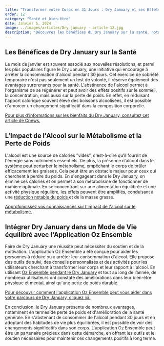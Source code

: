 ```yaml
---
title: "Transformer votre Corps en 31 Jours : Dry January et ses Effets sur la Perte de Poids"
order: 12
category: "Santé et bien-être"
date: Janvier 5, 2024
image: ../images/articles/Dry january - article 12.jpg
description: "Découvrez les bénéfices du Dry January sur la santé, notamment en termes de perte de poids. L'abstinence de l'alcool pendant 31 jours permet à l'organisme de se régénérer et d'améliorer le sommeil, la concentration et le métabolisme. En éliminant les calories vides de l'alcool, il est possible d'optimiser la perte de poids et la composition corporelle. L'application Oz Ensemble peut être un outil précieux pour soutenir ce parcours et maintenir ces changements positifs à long terme."
---
```


## Les Bénéfices de Dry January sur la Santé

Le mois de janvier est souvent associé aux nouvelles résolutions, et parmi les plus populaires figure le Dry January, une initiative qui encourage à arrêter la consommation d'alcool pendant 30 jours. Cet exercice de sobriété temporaire n'est pas seulement un test de volonté, il réserve également des avantages surprenants pour la santé. L'abstinence de l'alcool permet à l'organisme de se régénérer et peut avoir des effets positifs sur le sommeil, la concentration, mais aussi sur la perte de poids. En effet, en réduisant l'apport calorique souvent élevé des boissons alcoolisées, il est possible d'amorcer un changement significatif dans la composition corporelle.

[Pour plus d'informations sur les bienfaits du Dry January, consultez cet article de Cnews.](https://www.cnews.fr/sante/2021-12-30/dry-january-voici-les-5-bienfaits-dun-mois-sans-alcool-sur-votre-corps-1165750)

## L'Impact de l'Alcool sur le Métabolisme et la Perte de Poids

L'alcool est une source de calories "vides", c'est-à-dire qu'il fournit de l'énergie sans nutriments essentiels. De plus, la présence d'alcool dans le système peut perturber le métabolisme, empêchant le corps de brûler efficacement les graisses. Cela peut être un obstacle majeur pour ceux qui cherchent à perdre du poids. En s'engageant dans le Dry January, on élimine ces calories et on permet à son métabolisme de fonctionner de manière optimale. En se concentrant sur une alimentation équilibrée et une activité physique régulière, les effets peuvent être amplifiés, conduisant à une [réduction notable du poids ](perte-de-poids-réelle-avec-dry-january-votre-plan-d-action-pour-un-mois) et de la masse grasse.

[Approfondissez vos connaissances sur l'impact de l'alcool sur le métabolisme.](https://orbi.uliege.be/bitstream/2268/251978/1/NS%20PAQUOT%20metab%20alcool%20%283%29.pdf)

<DownloadButtons />

## Intégrer Dry January dans un Mode de Vie équilibré avec l'Application Oz Ensemble

Faire de Dry January une réussite peut nécessiter du soutien et de la motivation. L'application Oz Ensemble a été conçue pour aider les personnes à réduire ou à arrêter leur consommation d'alcool. Elle propose des outils de suivi, des conseils personnalisés et des activités pour les utilisateurs cherchant à transformer leur corps et leur rapport à l'alcool. En utilisant [Oz Ensemble pendant le Dry January](dry-january-votre-guide-complet-pour-un-mois-sans-alcool-avec-laide-de-notre-app) et tout au long de l’année, de nombreux utilisateurs ont constaté des améliorations dans leur bien-être physique et mental, ainsi qu'une perte de poids durable.

[Pour découvrir comment l'application Oz Ensemble peut vous aider dans votre parcours de Dry January, cliquez ici.](comment-lapplication-peut-vous-aider-à-tirer-le-meilleur-de-dry-january)

En conclusion, le Dry January présente de nombreux avantages, notamment en termes de perte de poids et d'amélioration de la santé générale. En s'abstenant de consommer de l'alcool pendant 30 jours et en adoptant des habitudes de vie plus équilibrées, il est possible de voir des changements significatifs dans son corps. L'application Oz Ensemble peut être un partenaire précieux dans cette démarche, en offrant les outils et le soutien nécessaires pour maintenir ces changements positifs à long terme.
